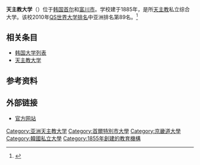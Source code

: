{{Infobox University
 |name              = 天主教大学
 |native_name       = {{lang|ko|가톨릭대학교}}
 |image_name        = 가톨릭대 의생명산업연구원, 성의회관.jpg
 |image_size        = 250px
 |caption           = 
 |latin_name        = 
 |motto             = 사랑 진리 봉사
 |mottoeng          = Love Truth Service
 |established       = 1855年
 |closed            = 
 |type              = 私立
 |affiliation       = [[天主教会|天主教会]]
 |endowment         = 
 |rector            = 
 |officer_in_charge = 
 |chairman          = 
 |chancellor        = 
 |president         = Fr. Johan Pahk Yeong-sik
 |vice-president    = 
 |superintendent    = 
 |provost           = 
 |vice_chancellor   = 
 |principal         = 
 |dean              = 
 |director          = 
 |head_label        = 
 |head              = 
 |faculty           = 1,005
 |staff             = 289
 |students          = 11,013
 |undergrad         = 8,443
 |postgrad          = 2,570
 |doctoral          = 
 |other             = 
 |city              = 
 |state             = 
 |province          = 
 |country           = [[韩国|韩国]] 
 |coor              = 
 |campus            = 
 |former_names      = 
 |free_label        = 
 |free              = 
 |sports            = 
 |colors            = 蓝色
 |colours           = 
 |nickname          = 
 |mascot            = [[鸽子|鸽子]]
 |athletics         = 
 |affiliations      = 
 |website           = http://www.catholic.ac.kr/
 |logo              = 
 |footnotes         = 
}}
{{Infobox Korean name
|title=天主教大學
|hangul=가톨릭대학교
|hanja=가톨릭大學校
|rr=Gatollik Daehakgyo
|mr=Kat'ollik Taehakkyo
}}

'''天主教大学'''（{{kor|諺=가톨릭대학교|漢=가톨릭大學校|羅=Gatollik Daehakgyo|f=y}}）位于[[韩国|韩国]][[首尔|首尔]]和[[富川市|富川市]]。学校建于1885年，是所[[天主教|天主教]]私立综合大学。该校2010年[[QS世界大学排名|QS世界大学排名]]中亚洲排名第89名。<ref>{{cite web|url=http://www.topuniversities.com/university-rankings/asian-university-rankings/2011?page=1|title=QS World University Asian Rankings 2010 Results|accessdate=2011-06-12|archive-date=2011-05-26|archive-url=https://web.archive.org/web/20110526081649/http://www.topuniversities.com/university-rankings/asian-university-rankings/2011?page=1|dead-url=no}}</ref>

==相关条目==
*[[韩国大学列表|韩国大学列表]]
*[[天主教大学|天主教大学]]

==参考资料==
{{Reflist}}

==外部链接==
*[http://www.catholic.ac.kr/eng/ 官方网站] {{Wayback|url=http://www.catholic.ac.kr/eng/ |date=20060621085829 }}

{{大韓民國醫學專門大學院}}
{{Colleges and universities in Seoul}}

{{DEFAULTSORT:Catholic}}
[[Category:亚洲天主教大学|Category:亚洲天主教大学]]
[[Category:首爾特別市大學|Category:首爾特別市大學]]
[[Category:京畿道大學|Category:京畿道大學]]
[[Category:韓國私立大學|Category:韓國私立大學]]
[[Category:1855年創建的教育機構|Category:1855年創建的教育機構]]